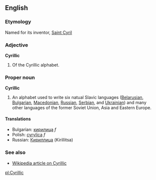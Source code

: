 ==English==
===Etymology===
Named for its inventor, [[w:Saint Cyril|Saint Cyril]]

===Adjective===
'''Cyrillic'''

# Of the Cyrillic alphabet.

===Proper noun===
'''Cyrillic'''

# An alphabet used to write six natual Slavic languages ([[Belarusian]], [[Bulgarian]], [[Macedonian]], [[Russian]], [[Serbian]], and [[Ukrainian]]) and many other languages of the former Soviet Union, Asia and Eastern Europe.

====Translations====
*Bulgarian: [[кирилица]] ''f''
*Polish: [[cyrylica]] ''f''
*Russian: [[Кириллица]] (Kirillitsa)

===See also===
*[[w:Cyrillic|Wikipedia article on Cyrillic]]

[[pl:Cyrillic]]